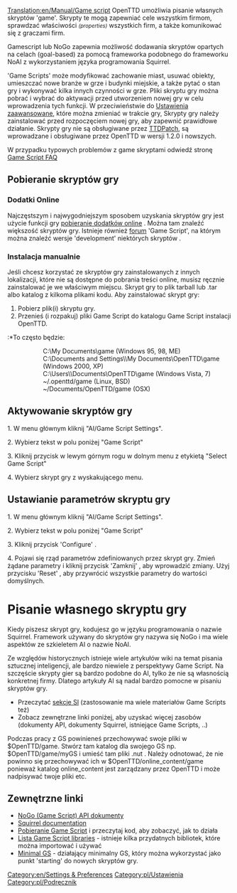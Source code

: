 [[Translation:en/Manual/Game script]]
OpenTTD umożliwia pisanie własnych skryptów 'game'. Skrypty te mogą zapewniać cele wszystkim firmom, sprawdzać właściwości <small>''(properties)''</small> wszystkich firm, a także komunikować się z graczami firm.

<!--{{Feature|1.2}}-->{{pl/Zgodne Wersje|1.2}}

<!--{{Table of contents}}-->{{pl/Spis treści}}

Gamescript lub NoGo zapewnia możliwość dodawania skryptów opartych na celach (goal-based) za pomocą frameworka podobnego do frameworku NoAI z wykorzystaniem języka programowania Squirrel.

'Game Scripts' może modyfikować zachowanie miast, usuwać obiekty, umieszczać nowe branże w grze i budynki miejskie, a także pytać o stan gry i wykonywać kilka innych czynności w grze. Pliki skryptu gry można pobrać i wybrać do aktywacji przed utworzeniem nowej gry w celu wprowadzenia tych funkcji. W przeciwieństwie do [[pl/Archive/Manual/Settings/Zaawansowane ustawienia|Ustawienia zaawansowane]], które można zmieniać w trakcie gry, Skrypty gry należy zainstalować przed rozpoczęciem nowej gry, aby zapewnić prawidłowe działanie. Skrypty gry nie są obsługiwane przez [[pl/Archive/OpenTTD/TTDPatch|TTDPatch]], są wprowadzane i obsługiwane przez OpenTTD w wersji 1.2.0 i nowszych.

W przypadku typowych problemów z game skryptami odwiedź stronę [[en/FAQ Gamescript|Game Script FAQ]]

==Pobieranie skryptów gry==
=== Dodatki Online ===
Najczęstszym i najwygodniejszym sposobem uzyskania skryptów gry jest użycie funkcji gry [[pl/Manual/Dodatki Online|pobieranie dodatków online]] . Można tam znaleźć większość skryptów gry. Istnieje również [http://www.tt-forums.net/viewforum.php?f=65 forum ] 'Game Script', na którym można znaleźć wersje 'development' niektórych skryptów .

===Instalacja manualnie===
Jeśli chcesz korzystać ze skryptów gry zainstalowanych z innych lokalizacji, które nie są dostępne do pobrania treści online, musisz ręcznie zainstalować je we właściwym miejscu. Skrypt gry to plik tarball lub .tar albo katalog z kilkoma plikami kodu. Aby zainstalować skrypt gry:
#Pobierz plik(i) skryptu gry.
#Przenieś (i rozpakuj) pliki Game Script do katalogu Game Script instalacji OpenTTD.
:*To często będzie:
::C:\My Documents\game (Windows 95, 98, ME)
::C:\Documents and Settings\<username>\My Documents\OpenTTD\game (Windows 2000, XP)
::C:\Users\<username>\Documents\OpenTTD\game (Windows Vista, 7)
::~/.openttd/game (Linux, BSD)
::~/Documents/OpenTTD/game (OSX)

==Aktywowanie skryptów gry==

1.   W menu głównym kliknij "AI/Game Script Settings".

2.   Wybierz tekst w polu poniżej "Game Script"

3.   Kliknij przycisk w lewym górnym rogu w dolnym menu z etykietą "Select Game Script"

4.   Wybierz skrypt gry z wyskakującego menu.

==Ustawianie parametrów skryptu gry==

1.   W menu głównym kliknij "AI/Game Script Settings".

2.   Wybierz tekst w polu poniżej "Game Script"

3.   Kliknij przycisk 'Configure' . 

4.   Pojawi się rząd parametrów zdefiniowanych przez skrypt gry. Zmień żądane parametry i kliknij przycisk  'Zamknij' , aby wprowadzić zmiany. Użyj przycisku  'Reset' , aby przywrócić wszystkie parametry do wartości domyślnych.

= Pisanie własnego skryptu gry =
Kiedy piszesz skrypt gry, kodujesz go w języku programowania o nazwie Squirrel. Framework używany do skryptów gry nazywa się NoGo i ma wiele aspektów ze szkieletem AI o nazwie NoAI.

Ze względów historycznych istnieje wiele artykułów wiki na temat pisania sztucznej inteligencji, ale bardzo niewiele z perspektywy Game Script. Na szczęście skrypty gier są bardzo podobne do AI, tylko że nie są własnością konkretnej firmy. Dlatego artykuły AI są nadal bardzo pomocne w pisaniu skryptów gry. 

* Przeczytać [[pl/Development/Script/Main Page|sekcje SI]] (zastosowanie ma wiele materiałów Game Scripts też)
* Zobacz zewnętrzne linki poniżej, aby uzyskać więcej zasobów (dokumenty API, dokumenty Squirrel, istniejące Game Scripts, ..)

Podczas pracy z GS powinieneś przechowywać swoje pliki w $OpenTTD/game. Stwórz tam katalog dla swojego GS np. $OpenTTD/game/myGS i umieść tam pliki .nut . Należy odnotować, że nie powinno się przechowywać ich w  $OpenTTD/online_content/game ponieważ katalog online_content jest zarządzany przez OpenTTD i może nadpisywać twoje pliki etc.

== Zewnętrzne linki ==

* [http://nogo.openttd.org/api/ NoGo (Game Script) API dokumenty]
* [http://www.squirrel-lang.org/doc/squirrel2.html Squirrel documentation]
* [http://bananas.openttd.org/package/game-script Pobieranie Game Script] i przeczytaj kod, aby zobaczyć, jak to działa
* [http://bananas.openttd.org/package/game-script-library Lista Game Script libraries] - istnieje kilka przydatnych bibliotek, które można importować i używać
* [http://www.tt-forums.net/viewtopic.php?f=65&t=62163 Minimal GS] - działający minimalny GS, który można wykorzystać jako punkt 'starting' do nowych skryptów gry.

[[Category:en/Settings & Preferences]] [[Category:pl/Ustawienia]] [[Category:pl/Podręcznik]]